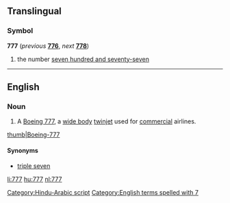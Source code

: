 ==Translingual==

===Symbol===
'''777''' (''previous'' '''[[776]]''', ''next'' '''[[778]]''')

# the number [[seven hundred and seventy-seven]]

[[Category:Hindu-Arabic script]]

----

==English==

===Noun===
{{en-noun}}

# {{context|aviation|lang=en}} A [[w:Boeing 777|Boeing 777]], a [[wide body]] [[twinjet]] used for [[commercial]] airlines.
[[image:United Airlines B777-200 N780UA.jpg|thumb|Boeing-777]]

====Synonyms====
* [[triple seven]]

[[Category:English terms spelled with 7]]

[[li:777]]
[[hu:777]]
[[nl:777]]